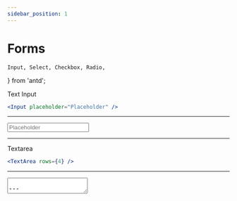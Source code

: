 ```yaml
---
sidebar_position: 1
---
```


# Forms

    Input, Select, Checkbox, Radio,
} from 'antd';



Text Input

```jsx
<Input placeholder="Placeholder" />
```

---

<Input placeholder="Placeholder" />

---

Textarea

```jsx
<TextArea rows={4} />
```

---

<TextArea rows={4} placeholder="Placeholder" />

---

Select
 
```jsx
<Select defaultValue="1">
    <Option value="1">Option 1</Option>
    <Option value="2">Option 2</Option>
</Select>
```

---

<Select defaultValue="1" style={{ width: '100%' }}>
    <Option value="1">Option 1</Option>
    <Option value="2">Option 2</Option>
</Select>

---

Checkbox

```jsx
<Checkbox checked />
```

---

<Checkbox checked />

---

Radio Button

```jsx
<Radio checked />
```

---

<Radio checked />
